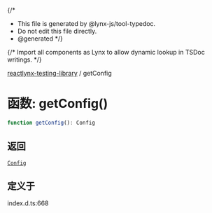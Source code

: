 {/*
* This file is generated by @lynx-js/tool-typedoc.
* Do not edit this file directly.
* @generated
*/}

{/* Import all components as Lynx to allow dynamic lookup in TSDoc writings. */}


[reactlynx-testing-library](/api/reactlynx-testing-library/index.mdx) / getConfig

# 函数: getConfig()

```ts
function getConfig(): Config
```

## 返回

[`Config`](/api/reactlynx-testing-library/Interface.Config.mdx)

## 定义于

index.d.ts:668
